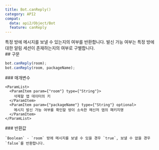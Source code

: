 ```yaml
---
title: Bot.canReply()
category: API2
compat:
  data: api2/Object/Bot
  feature: canReply
---
```


<Section>
  특정 방에 메시지를 보낼 수 있는지의 여부를 반환합니다. 발신 가능 여부는 특정 방에 대한 알림 세션이 존재하는지의 여부로 구별합니다.
</Section>
<Section>
  ## 구문

  ~~~js
  bot.canReply(room);
  bot.canReply(room, packageName);
  ~~~

  <Section>
    ### 매개변수

    <ParamList>
      <ParamItem param={"room"} type={"String"}>
        삭제할 앱 데이터의 키
      </ParamItem>
      <ParamItem param={"packageName"} type={"String"} optional>
        메시지 발신 가능 여부를 확인할 방이 소속한 메신저 앱의 패키지명
      </ParamItem>
    </ParamList>
  </Section>
  <Section>
    ### 반환값

    `Boolean` - `room` 방에 메시지를 보낼 수 있을 경우 `true`, 보낼 수 없을 경우 `false`를 반환합니다.
  </Section>
</Section>